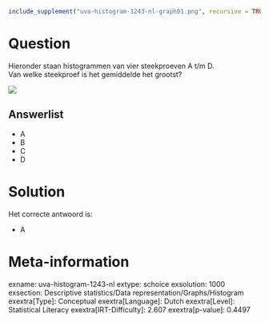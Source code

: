```r
include_supplement("uva-histogram-1243-nl-graph01.png", recursive = TRUE)
```

Question
========

Hieronder staan histogrammen van vier steekproeven A t/m D.\
Van welke steekproef is het gemiddelde het grootst?

![](uva-histogram-1243-nl-graph01.png)

Answerlist
----------

* A
* B
* C
* D

Solution
========

Het correcte antwoord is: 

* A

Meta-information
================
exname: uva-histogram-1243-nl
extype: schoice
exsolution: 1000
exsection: Descriptive statistics/Data representation/Graphs/Histogram
exextra[Type]: Conceptual
exextra[Language]: Dutch
exextra[Level]: Statistical Literacy
exextra[IRT-Difficulty]: 2.607
exextra[p-value]: 0.4497
